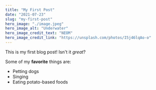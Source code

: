 ```yaml
---
title: "My First Post"
date: "2021-07-23"
slug: "my-first-post"
hero_image: "./image.jpeg"
hero_image_alt: "Underwater"
hero_image_credit_text: "NEOM"
hero_image_credit_link: "https://unsplash.com/photos/I5j46lqAo-o"
---
```


This is my first blog post! Isn't it *great*?

Some of my **favorite** things are:

* Petting dogs
* Singing
* Eating potato-based foods